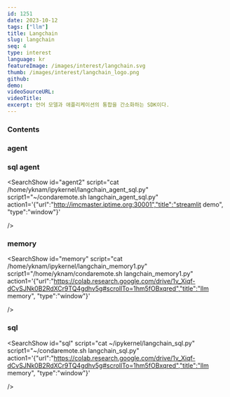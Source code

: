 ```yaml
---
id: 1251
date: 2023-10-12
tags: ["llm"]
title: Langchain
slug: langchain
seq: 4
type: interest
language: kr
featureImage: /images/interest/langchain.svg
thumb: /images/interest/langchain_logo.png
github:
demo:
videoSourceURL:
videoTitle:
excerpt: 언어 모델과 애플리케이션의 통합을 간소화하는 SDK이다.
---
```


### Contents

### agent

<SearchShow
  id="langchain1"
  script="cat /home/yknam/ipykernel/langchain_agent_serpapi.py"
  script1="~/condastreamlit.sh ~/ipykernel/streamlit/langchain_agent_serpapi.py --theme.base=light --server.port=30001"
  action1='{"url":"http://imcmaster.iptime.org:30001","title":"agent serpapi", "type":"window"}'
/>

### sql agent

<SearchShow
    id="agent2"
    script="cat /home/yknam/ipykernel/langchain_agent_sql.py"
    script1="~/condaremote.sh langchain_agent_sql.py"
    action1='{"url":"http://imcmaster.iptime.org:30001","title":"streamlit demo", "type":"window"}'

/>

### memory

<SearchShow
    id="memory"
    script="cat /home/yknam/ipykernel/langchain_memory1.py"
    script1="/home/yknam/condaremote.sh langchain_memory1.py"
    action1='{"url":"https://colab.research.google.com/drive/1v_Xiqf-dCvSJNk0B2RdXCr9TQ4gdhv5g#scrollTo=1hm5fOBxqred","title":"llm memory", "type":"window"}'

/>

### sql

<SearchShow
    id="sql"
    script="cat ~/ipykernel/langchain_sql.py"
    script1="~/condaremote.sh langchain_sql.py"
    action1='{"url":"https://colab.research.google.com/drive/1v_Xiqf-dCvSJNk0B2RdXCr9TQ4gdhv5g#scrollTo=1hm5fOBxqred","title":"llm memory", "type":"window"}'

/>
